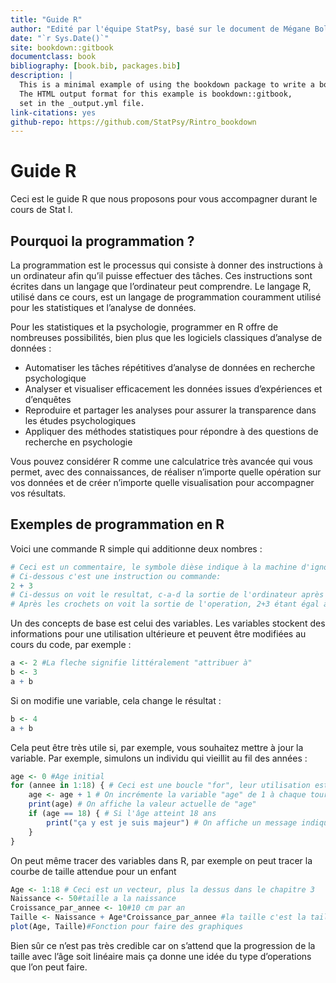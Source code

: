 ```yaml
---
title: "Guide R"
author: "Edité par l'équipe StatPsy, basé sur le document de Mégane Bollenrücher (https://github.com/meganebollen/meganebollen.github.io)"
date: "`r Sys.Date()`"
site: bookdown::gitbook
documentclass: book
bibliography: [book.bib, packages.bib]
description: |
  This is a minimal example of using the bookdown package to write a book.
  The HTML output format for this example is bookdown::gitbook,
  set in the _output.yml file.
link-citations: yes
github-repo: https://github.com/StatPsy/Rintro_bookdown
---
```


# Guide R

Ceci est le guide R que nous proposons pour vous accompagner durant le cours de Stat I.

## Pourquoi la programmation ?

La programmation est le processus qui consiste à donner des instructions à un ordinateur afin qu'il puisse effectuer des tâches. Ces instructions sont écrites dans un langage que l’ordinateur peut comprendre. Le langage R, utilisé dans ce cours, est un langage de programmation couramment utilisé pour les statistiques et l’analyse de données.

Pour les statistiques et la psychologie, programmer en R offre de nombreuses possibilités, bien plus que les logiciels classiques d’analyse de données :

- Automatiser les tâches répétitives d’analyse de données en recherche psychologique
- Analyser et visualiser efficacement les données issues d’expériences et d’enquêtes
- Reproduire et partager les analyses pour assurer la transparence dans les études psychologiques
- Appliquer des méthodes statistiques pour répondre à des questions de recherche en psychologie

Vous pouvez considérer R comme une calculatrice très avancée qui vous permet, avec des connaissances, de réaliser n’importe quelle opération sur vos données et de créer n’importe quelle visualisation pour accompagner vos résultats.

## Exemples de programmation en R

Voici une commande R simple qui additionne deux nombres :

```r
# Ceci est un commentaire, le symbole dièse indique à la machine d'ignorer ce texte
# Ci-dessous c'est une instruction ou commande:
2 + 3
# Ci-dessus on voit le resultat, c-a-d la sortie de l'ordinateur après avoir éxecuté l'instruction
# Après les crochets on voit la sortie de l'operation, 2+3 étant égal à 5
```

Un des concepts de base est celui des variables. Les variables stockent des informations pour une utilisation ultérieure et peuvent être modifiées au cours du code, par exemple :

```r
a <- 2 #La fleche signifie littéralement "attribuer à"
b <- 3
a + b
```

Si on modifie une variable, cela change le résultat :

```r
b <- 4
a + b
```

Cela peut être très utile si, par exemple, vous souhaitez mettre à jour la variable. Par exemple, simulons un individu qui vieillit au fil des années :

```r
age <- 0 #Age initial
for (annee in 1:18) { # Ceci est une boucle "for", leur utilisation est détaillée plus tard dans le guide
    age <- age + 1 # On incrémente la variable "age" de 1 à chaque tour de boucle
    print(age) # On affiche la valeur actuelle de "age"
    if (age == 18) { # Si l'âge atteint 18 ans
        print("ça y est je suis majeur") # On affiche un message indiquant la majorité
    }
}
```

On peut même tracer des variables dans R, par exemple on peut tracer la courbe de taille attendue pour un enfant
```r
Age <- 1:18 # Ceci est un vecteur, plus la dessus dans le chapitre 3
Naissance <- 50#taille a la naissance
Croissance_par_annee <- 10#10 cm par an
Taille <- Naissance + Age*Croissance_par_annee #la taille c'est la taille a la naissance + la croissance par annee multipliée par l'age
plot(Age, Taille)#Fonction pour faire des graphiques
```

Bien sûr ce n'est pas très credible car on s'attend que la progression de la taille avec l'âge soit linéaire mais ça donne une idée du type d'operations que l'on peut faire.
